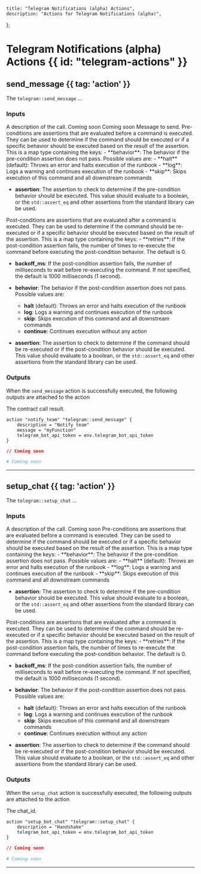    title: "Telegram Notifications (alpha) Actions",
    description: "Actions for Telegram Notifications (alpha)",
};

# Telegram Notifications (alpha) Actions {{ id: "telegram-actions" }}



## send_message {{ tag: 'action' }}

The `telegram::send_message` ...

### Inputs

<Properties>


  <Property name="description" required="optional" type="string">
    A description of the call.
  </Property>


  <Property name="telegram_bot_api_token" required="required" type="string">
    Coming soon
  </Property>


  <Property name="telegram_chat_id" required="required" type="string">
    Coming soon
  </Property>


  <Property name="message" required="required" type="string">
    Message to send.
  </Property>


  <Property name="pre_condition" required="optional" type="map">
    Pre-conditions are assertions that are evaluated before a command is executed. They can be used to determine if the command should be executed or if a specific behavior should be executed based on the result of the assertion. This is a map type containing the keys:
  - **behavior**: The behavior if the pre-condition assertion does not pass. Possible values are:
    - **halt** (default): Throws an error and halts execution of the runbook
    - **log**: Logs a warning and continues execution of the runbook
    - **skip**: Skips execution of this command and all downstream commands

  - **assertion**: The assertion to check to determine if the pre-condition behavior should be executed. This value should evaluate to a boolean, or the `std::assert_eq` and other assertions from the standard library can be used.
  </Property>


  <Property name="post_condition" required="optional" type="map">
    Post-conditions are assertions that are evaluated after a command is executed. They can be used to determine if the command should be re-executed or if a specific behavior should be executed based on the result of the assertion. This is a map type containing the keys:
  - **retries**: If the post-condition assertion fails, the number of times to re-execute the command before executing the post-condition behavior. The default is 0.

  - **backoff_ms**: If the post-condition assertion fails, the number of milliseconds to wait before re-executing the command.
If not specified, the default is 1000 milliseconds (1 second).

  - **behavior**: The behavior if the post-condition assertion does not pass. Possible values are:
    - **halt** (default): Throws an error and halts execution of the runbook
    - **log**: Logs a warning and continues execution of the runbook
    - **skip**: Skips execution of this command and all downstream commands
    - **continue**: Continues execution without any action

  - **assertion**: The assertion to check to determine if the command should be re-executed or if the post-condition behavior should be executed. This value should evaluate to a boolean, or the `std::assert_eq` and other assertions from the standard library can be used.
  </Property>



</Properties>

### Outputs

<Note>

When the `send_message` action is successfully executed, the following outputs are attached to the action

</Note>

<Properties>


  <Property name="result" type="string">
    The contract call result.
  </Property>


</Properties>

<CodeGroup title="Example using send_message">


```hcl {{ title: 'main.tx' }}
action "notify_team" "telegram::send_message" {
    description = "Notify team"
    message = "myFunction"
    telegram_bot_api_token = env.telegram_bot_api_token
}

```


```json {{ title: 'main.json' }}
// Coming soon
```

```yaml {{ title: 'main.yaml' }}
# Coming soon
```

</CodeGroup>

---


## setup_chat {{ tag: 'action' }}

The `telegram::setup_chat` ...

### Inputs

<Properties>


  <Property name="description" required="optional" type="string">
    A description of the call.
  </Property>


  <Property name="telegram_bot_api_token" required="required" type="string">
    Coming soon
  </Property>


  <Property name="pre_condition" required="optional" type="map">
    Pre-conditions are assertions that are evaluated before a command is executed. They can be used to determine if the command should be executed or if a specific behavior should be executed based on the result of the assertion. This is a map type containing the keys:
  - **behavior**: The behavior if the pre-condition assertion does not pass. Possible values are:
    - **halt** (default): Throws an error and halts execution of the runbook
    - **log**: Logs a warning and continues execution of the runbook
    - **skip**: Skips execution of this command and all downstream commands

  - **assertion**: The assertion to check to determine if the pre-condition behavior should be executed. This value should evaluate to a boolean, or the `std::assert_eq` and other assertions from the standard library can be used.
  </Property>


  <Property name="post_condition" required="optional" type="map">
    Post-conditions are assertions that are evaluated after a command is executed. They can be used to determine if the command should be re-executed or if a specific behavior should be executed based on the result of the assertion. This is a map type containing the keys:
  - **retries**: If the post-condition assertion fails, the number of times to re-execute the command before executing the post-condition behavior. The default is 0.

  - **backoff_ms**: If the post-condition assertion fails, the number of milliseconds to wait before re-executing the command.
If not specified, the default is 1000 milliseconds (1 second).

  - **behavior**: The behavior if the post-condition assertion does not pass. Possible values are:
    - **halt** (default): Throws an error and halts execution of the runbook
    - **log**: Logs a warning and continues execution of the runbook
    - **skip**: Skips execution of this command and all downstream commands
    - **continue**: Continues execution without any action

  - **assertion**: The assertion to check to determine if the command should be re-executed or if the post-condition behavior should be executed. This value should evaluate to a boolean, or the `std::assert_eq` and other assertions from the standard library can be used.
  </Property>



</Properties>

### Outputs

<Note>

When the `setup_chat` action is successfully executed, the following outputs are attached to the action

</Note>

<Properties>


  <Property name="result" type="string">
    The chat_id.
  </Property>


</Properties>

<CodeGroup title="Example using setup_chat">


```hcl {{ title: 'main.tx' }}
action "setup_bot_chat" "telegram::setup_chat" {
    description = "Handshake"
    telegram_bot_api_token = env.telegram_bot_api_token
}

```


```json {{ title: 'main.json' }}
// Coming soon
```

```yaml {{ title: 'main.yaml' }}
# Coming soon
```

</CodeGroup>

---

